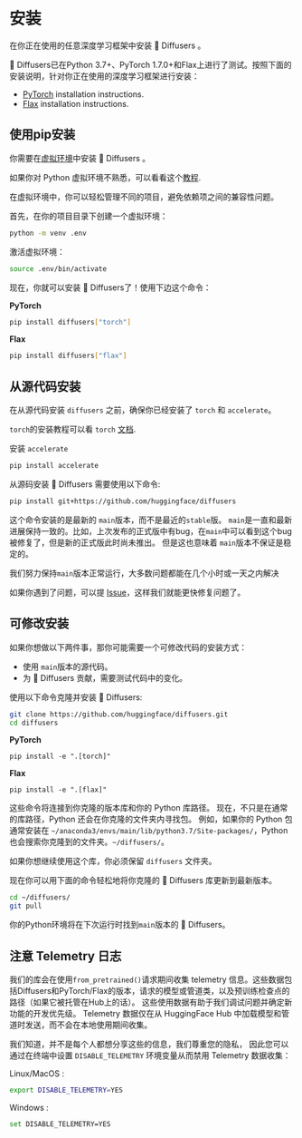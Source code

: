 <!--Copyright 2023 The HuggingFace Team. All rights reserved.

Licensed under the Apache License, Version 2.0 (the "License"); you may not use this file except in compliance with
the License. You may obtain a copy of the License at

http://www.apache.org/licenses/LICENSE-2.0

Unless required by applicable law or agreed to in writing, software distributed under the License is distributed on
an "AS IS" BASIS, WITHOUT WARRANTIES OR CONDITIONS OF ANY KIND, either express or implied. See the License for the
specific language governing permissions and limitations under the License.
-->

# 安装

在你正在使用的任意深度学习框架中安装 🤗 Diffusers 。

🤗 Diffusers已在Python 3.7+、PyTorch 1.7.0+和Flax上进行了测试。按照下面的安装说明，针对你正在使用的深度学习框架进行安装：

- [PyTorch](https://pytorch.org/get-started/locally/) installation instructions.
- [Flax](https://flax.readthedocs.io/en/latest/) installation instructions.

## 使用pip安装

你需要在[虚拟环境](https://docs.python.org/3/library/venv.html)中安装 🤗 Diffusers 。

如果你对 Python 虚拟环境不熟悉，可以看看这个[教程](https://packaging.python.org/guides/installing-using-pip-and-virtual-environments/).

在虚拟环境中，你可以轻松管理不同的项目，避免依赖项之间的兼容性问题。

首先，在你的项目目录下创建一个虚拟环境：

```bash
python -m venv .env
```

激活虚拟环境：

```bash
source .env/bin/activate
```

现在，你就可以安装 🤗 Diffusers了！使用下边这个命令：

**PyTorch**

```bash
pip install diffusers["torch"]
```

**Flax**

```bash
pip install diffusers["flax"]
```

## 从源代码安装

在从源代码安装 `diffusers` 之前，确保你已经安装了 `torch` 和 `accelerate`。

`torch`的安装教程可以看 `torch` [文档](https://pytorch.org/get-started/locally/#start-locally).

安装 `accelerate`

```bash
pip install accelerate
```

从源码安装 🤗 Diffusers 需要使用以下命令:

```bash
pip install git+https://github.com/huggingface/diffusers
```

这个命令安装的是最新的 `main`版本，而不是最近的`stable`版。
`main`是一直和最新进展保持一致的。比如，上次发布的正式版中有bug，在`main`中可以看到这个bug被修复了，但是新的正式版此时尚未推出。
但是这也意味着 `main`版本不保证是稳定的。

我们努力保持`main`版本正常运行，大多数问题都能在几个小时或一天之内解决

如果你遇到了问题，可以提 [Issue](https://github.com/huggingface/transformers/issues)，这样我们就能更快修复问题了。

## 可修改安装

如果你想做以下两件事，那你可能需要一个可修改代码的安装方式：

* 使用 `main`版本的源代码。
* 为 🤗 Diffusers 贡献，需要测试代码中的变化。

使用以下命令克隆并安装 🤗 Diffusers:

```bash
git clone https://github.com/huggingface/diffusers.git
cd diffusers
```

**PyTorch**

```
pip install -e ".[torch]"
```

**Flax**

```
pip install -e ".[flax]"
```

这些命令将连接到你克隆的版本库和你的 Python 库路径。
现在，不只是在通常的库路径，Python 还会在你克隆的文件夹内寻找包。
例如，如果你的 Python 包通常安装在 `~/anaconda3/envs/main/lib/python3.7/Site-packages/`，Python 也会搜索你克隆到的文件夹。`~/diffusers/`。

<Tip warning={true}>

如果你想继续使用这个库，你必须保留 `diffusers` 文件夹。

</Tip>


现在你可以用下面的命令轻松地将你克隆的 🤗 Diffusers 库更新到最新版本。

```bash
cd ~/diffusers/
git pull
```

你的Python环境将在下次运行时找到`main`版本的 🤗 Diffusers。

## 注意 Telemetry 日志

我们的库会在使用`from_pretrained()`请求期间收集 telemetry 信息。这些数据包括Diffusers和PyTorch/Flax的版本，请求的模型或管道类，以及预训练检查点的路径（如果它被托管在Hub上的话）。
这些使用数据有助于我们调试问题并确定新功能的开发优先级。
Telemetry 数据仅在从 HuggingFace Hub 中加载模型和管道时发送，而不会在本地使用期间收集。

我们知道，并不是每个人都想分享这些的信息，我们尊重您的隐私，
因此您可以通过在终端中设置 `DISABLE_TELEMETRY` 环境变量从而禁用 Telemetry 数据收集：


Linux/MacOS :
```bash
export DISABLE_TELEMETRY=YES
```

Windows :
```bash
set DISABLE_TELEMETRY=YES
```